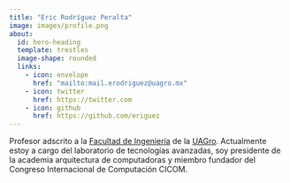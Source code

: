```yaml
---
title: "Eric Rodríguez Peralta"
image: images/profile.png
about:
  id: hero-heading
  template: trestles
  image-shape: rounded
  links:
    - icon: envelope
      href: "mailto:mail.erodriguez@uagro.mx"
    - icon: twitter
      href: https://twitter.com
    - icon: github
      href: https://github.com/eriguez
---
```

:::{#hero-heading}
Profesor adscrito a la [Facultad de Ingeniería](https://ingenieria.uagro.mx) de la [UAGro](https://www.uagro.mx). Actualmente estoy a cargo del laboratorio de tecnologías avanzadas, soy presidente de la academia arquitectura de computadoras y miembro fundador del Congreso Internacional de Computación CICOM.
:::
